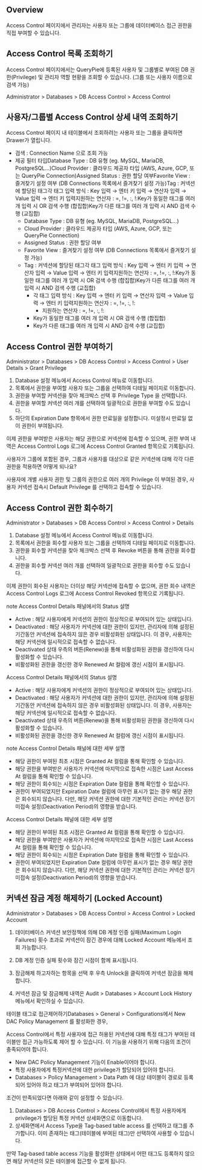 ## Overview
Access Control 페이지에서 관리자는 사용자 또는 그룹에 데이터베이스 접근 권한을 직접 부여할 수 있습니다.

## Access Control 목록 조회하기
Access Control 페이지에서는 QueryPie에 등록된 사용자 및 그룹별로 부여된 DB 권한(Privilege) 및 관리자 역할 현황을 조회할 수 있습니다. (그룹 또는 사용자 이름으로 검색 가능)

Administrator &gt; Databases &gt; DB Access Control &gt; Access Control

## 사용자/그룹별 Access Control 상세 내역 조회하기
Access Control 페이지 내 테이블에서 조회하려는 사용자 또는 그룹을 클릭하면 Drawer가 열립니다.

* 검색 : Connection Name 으로 조회 가능
* 제공 필터 타입Database Type : DB 유형 (eg. MySQL, MariaDB, PostgreSQL…)Cloud Provider : 클라우드 제공자 타입 (AWS, Azure, GCP, 또는 QueryPie Connection)Assigned Status : 권한 할당 여부Favorite View : 즐겨찾기 설정 여부 (DB Connections 목록에서 즐겨찾기 설정 가능)Tag : 커넥션에 할당된 태그각 태그 입력 방식 : Key 입력 → 엔터 키 입력 → 연산자 입력 → Value 입력 → 엔터 키 입력지원하는 연산자 : =, !=, :, !:Key가 동일한 태그를 여러 개 입력 시 OR 검색 수행 (합집합)Key가 다른 태그를 여러 개 입력 시 AND 검색 수행 (교집합)
  * Database Type : DB 유형 (eg. MySQL, MariaDB, PostgreSQL…)
  * Cloud Provider : 클라우드 제공자 타입 (AWS, Azure, GCP, 또는 QueryPie Connection)
  * Assigned Status : 권한 할당 여부
  * Favorite View : 즐겨찾기 설정 여부 (DB Connections 목록에서 즐겨찾기 설정 가능)
  * Tag : 커넥션에 할당된 태그각 태그 입력 방식 : Key 입력 → 엔터 키 입력 → 연산자 입력 → Value 입력 → 엔터 키 입력지원하는 연산자 : =, !=, :, !:Key가 동일한 태그를 여러 개 입력 시 OR 검색 수행 (합집합)Key가 다른 태그를 여러 개 입력 시 AND 검색 수행 (교집합)
    * 각 태그 입력 방식 : Key 입력 → 엔터 키 입력 → 연산자 입력 → Value 입력 → 엔터 키 입력지원하는 연산자 : =, !=, :, !:
      * 지원하는 연산자 : =, !=, :, !:
    * Key가 동일한 태그를 여러 개 입력 시 OR 검색 수행 (합집합)
    * Key가 다른 태그를 여러 개 입력 시 AND 검색 수행 (교집합)

## Access Control 권한 부여하기
Administrator &gt; Databases &gt; DB Access Control &gt; Access Control &gt; User Details &gt; Grant Privilege

1. Database 설정 메뉴에서 Access Control 메뉴로 이동합니다.
2. 목록에서 권한을 부여할 사용자 또는 그룹을 선택하여 디테일 페이지로 이동합니다.
3. 권한을 부여할 커넥션을 찾아 체크박스 선택 후 Privilege Type 을 선택합니다.
4. 권한을 부여할 커넥션 여러 개를 선택하여 일괄적으로 권한을 부여할 수도 있습니다.
5. 하단의 Expiration Date 항목에서 권한 만료일을 설정합니다. 미설정시 만료일 없이 권한이 부여됩니다.

이제 권한을 부여받은 사용자는 해당 권한으로 커넥션에 접속할 수 있으며, 권한 부여 내역은 Access Control Logs 로그에 Access Control Granted 항목으로 기록됩니다.

사용자가 그룹에 포함된 경우, 그룹과 사용자를 대상으로 같은 커넥션에 대해 각각 다른 권한을 적용하면 어떻게 되나요?

사용자에 개별 사용자 권한 및 그룹의 권한으로 여러 개의 Privilege 이 부여된 경우, 사용자 커넥션 접속시 Default Privilege 를 선택하고 접속할 수 있습니다.

## Access Control 권한 회수하기
Administrator &gt; Databases &gt; DB Access Control &gt; Access Control &gt; Details

1. Database 설정 메뉴에서 Access Control 메뉴로 이동합니다.
2. 목록에서 권한을 회수할 사용자 또는 그룹을 선택하여 디테일 페이지로 이동합니다.
3. 권한을 회수할 커넥션을 찾아 체크박스 선택 후 Revoke 버튼을 통해 권한을 회수합니다.
4. 권한을 회수할 커넥션 여러 개를 선택하여 일괄적으로 권한을 회수할 수도 있습니다.

이제 권한이 회수된 사용자는 더이상 해당 커넥션에 접속할 수 없으며, 권한 회수 내역은 Access Control Logs 로그에 Access Control Revoked 항목으로 기록됩니다.

note
Access Control Details 패널에서의 Status 설명

* Active : 해당 사용자에게 커넥션의 권한이 정상적으로 부여되어 있는 상태입니다.
* Deactivated : 해당 사용자가 커넥션에 대한 권한이 있지만, 관리자에 의해 설정된 기간동안 커넥션에 접속하지 않은 경우 비활성화된 상태입니다. 이 경우, 사용자는 해당 커넥션에 일시적으로 접속할 수 없습니다.
* Deactivated 상태 우측의 버튼(Renew)을 통해 비활성화된 권한을 갱신하여 다시 활성화할 수 있습니다.
* 비활성화된 권한을 갱신한 경우 Renewed At 컬럼에 갱신 시점이 표시됩니다.

Access Control Details 패널에서의 Status 설명

* Active : 해당 사용자에게 커넥션의 권한이 정상적으로 부여되어 있는 상태입니다.
* Deactivated : 해당 사용자가 커넥션에 대한 권한이 있지만, 관리자에 의해 설정된 기간동안 커넥션에 접속하지 않은 경우 비활성화된 상태입니다. 이 경우, 사용자는 해당 커넥션에 일시적으로 접속할 수 없습니다.
* Deactivated 상태 우측의 버튼(Renew)을 통해 비활성화된 권한을 갱신하여 다시 활성화할 수 있습니다.
* 비활성화된 권한을 갱신한 경우 Renewed At 컬럼에 갱신 시점이 표시됩니다.

note
Access Control Details 패널에 대한 세부 설명

* 해당 권한이 부여된 최초 시점은 Granted At 컬럼을 통해 확인할 수 있습니다.
* 해당 권한을 부여받은 사용자가 커넥션에 마지막으로 접속한 시점은 Last Access At 컬럼을 통해 확인할 수 있습니다.
* 해당 권한이 회수되는 시점은 Expiration Date 컬럼을 통해 확인할 수 있습니다.
* 권한이 부여되었지만 Expiration Date 컬럼에 아무런 표시가 없는 경우 해당 권한은 회수되지 않습니다. 다만, 해당 커넥션 권한에 대한 기본적인 관리는 커넥션 장기미접속 설정(Deactivation Period)의 영향을 받습니다.

Access Control Details 패널에 대한 세부 설명

* 해당 권한이 부여된 최초 시점은 Granted At 컬럼을 통해 확인할 수 있습니다.
* 해당 권한을 부여받은 사용자가 커넥션에 마지막으로 접속한 시점은 Last Access At 컬럼을 통해 확인할 수 있습니다.
* 해당 권한이 회수되는 시점은 Expiration Date 컬럼을 통해 확인할 수 있습니다.
* 권한이 부여되었지만 Expiration Date 컬럼에 아무런 표시가 없는 경우 해당 권한은 회수되지 않습니다. 다만, 해당 커넥션 권한에 대한 기본적인 관리는 커넥션 장기미접속 설정(Deactivation Period)의 영향을 받습니다.

## 커넥션 잠금 계정 해제하기 (Locked Account)
Administrator &gt; Databases &gt; DB Access Control &gt; Access Control &gt; Locked Account

1. 데이터베이스 커넥션 보안정책에 의해 DB 계정 인증 실패(Maximum Login Failures) 횟수 초과로 커넥션이 잠긴 경우에 대해 Locked Account 메뉴에서 조회 가능합니다.
2. DB 계정 인증 실패 횟수와 잠긴 시점이 함께 표시됩니다.
3. 잠금해제 하고자하는 항목을 선택 후 우측 Unlock을 클릭하여 커넥션 잠금을 해제합니다.

1. 커넥션 잠금 및 잠금해제 내역은 Audit > Databases > Account Lock History 메뉴에서 확인하실 수 있습니다.

테이블 태그로 접근제어하기Databases &gt; General &gt; Configurations에서 New DAC Policy Management 를 활성화한 경우,

Access Control에서 특정 사용자에 접근 허용된 커넥션에 대해 특정 태그가 부여된 테이블만 접근 가능하도록 제어 할 수 있습니다. 이 기능을 사용하기 위해 다음의 조건이 충족되어야 합니다.

* New DAC Policy Management 기능이 Enable이어야 합니다.
* 특정 사용자에게 특정커넥션에 대한 privilege가 할당되어 있어야 합니다.
* Databases > Policy Management > Data Path 에 대상 테이블이 경로로 등록되어 있어야 하고 태그가 부여되어 있어야 합니다.

조건이 만족되었다면 아래와 같이 설정할 수 있습니다.

1. Databases > DB Access Control > Access Control에서 특정 사용자에게 privilege가 할당된 특정 커넥션 상세화면으로 이동합니다.
2. 상세화면에서 Access Type을 Tag-based table access 를 선택하고 태그를 추가합니다. 이미 존재하는 태그(테이블에 부여된 태그)만 선택하여 사용할 수 있습니다.

만약 Tag-based table access 기능을 활성화한 상태에서 어떤 태그도 등록하지 않으면 해당 커넥션의 모든 테이블에 접근할 수 없게 됩니다.
